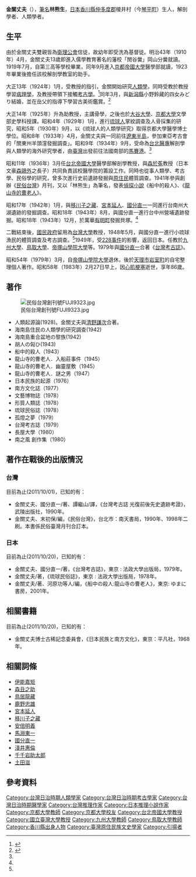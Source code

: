 {{Expand |time=2009-04-29T04:22:52+00:00 }}<!-- 本调用由 {{subst:Expand/auto}} 自动产生。 --> 
{{Infobox academic
| name       = 金關丈夫
| image      = 
| image_size = 
| caption    = 
| birth_date = {{birth date|1897|2|18}}
| birth_place = {{JPN}}[[香川縣|香川縣]][[仲多度郡|仲多度郡]]
| death_date = {{death date and age|1983|2|27|1897|2|18}}
| death_place = 
| othername = 
|main_interests   = [[解剖学|解剖学]]、[[人類學|人類學]]
|alma_mater       = [[京都大學|京都帝國大學]]
|workplaces       = [[京都大學|京都帝國大學]]<br>[[台北帝國大學|台北帝國大學]]<br>[[九州大學|九州大學]]<br>[[鳥取大學|鳥取大學]]<br>[[帝塚山學院大學|帝塚山學院大學]]
|degree           = 醫學博士
| URL                 = 
| yearsactive = 
| spouse = 
| children = {{link-ja|金關恕|金関恕}}（次子）
}}
{{Japanese|japanese=金関 丈夫|kana=かなせき たけお|romaji=Kanaseki Takeo}}

'''金關丈夫'''（{{bd|1897年|2月18日|1983年|2月27日|catIdx=Kanaseki Takeo}}），[[筆名|筆名]]'''林熊生'''，[[日本|日本]][[香川縣|香川縣]][[仲多度郡|仲多度郡]]榎井村（今[[琴平町|琴平町]]）生人，解剖學者、人類學者。

== 生平 ==

由於金關丈夫雙親皆為[[衛理公會|衛理公會]]信徒，故幼年即受洗為基督徒。明治43年（1910年）4月，金關丈夫13歲即進入儒學教育著名的藩校「閒谷黌」岡山分黌就讀。1919年7月，自第三高等學校畢業，同年9月進入[[京都帝國大學|京都帝國大學]]醫學部就讀，1923年畢業後擔任該校解剖學教室的助手。

大正13年（1924年）1月，受{{link-ja|足立文太郎|足立文太郎}}教授的指引，金關開始研究[[人類學|人類學]]，同時受教於{{link-ja|清野謙次|清野謙次}}教授學習[[病理學|病理學]]，及{{link-ja|濱田耕作|濱田耕作}}教授帶領下接觸[[考古學|考古學]]。<ref name="民俗臺灣">{{cite news   |url=http://da.lib.nccu.edu.tw/ft/?m=2304&wsn=0602   |title=國立政治大學圖書館《民俗臺灣》「人物介紹 金關丈夫」   |accessdate=2016-05-22   |archive-date=2016-08-12   |archive-url=https://web.archive.org/web/20160812082329/http://da.lib.nccu.edu.tw/ft/?m=2304&wsn=0602   |dead-url=no   }}</ref>同年3月，與[[新潟縣|新潟縣]]小野鈴藏的四女みどり結婚，並在岳父的指導下學習古美術鑑賞。<ref name="陳艷紅">{{cite news   |url=https://books.google.com.tw/books?id=DrnfqkLnQZEC&pg=PA228&lpg=PA228&dq=%E6%9C%89%E6%98%8E%E7%94%BA++%E5%8F%B0%E5%8C%97%E5%B8%82&source=bl&ots=VSo8Fhsiib&sig=jRHJzm7Oun3IBZR5dnZ1zJ4E1gw&hl=ja&sa=X&ved=0ahUKEwif74bYvezMAhWnHKYKHd-RD3cQ6AEIQDAG#v=onepage&q=%E6%9C%89%E6%98%8E%E7%94%BA%20%20%E5%8F%B0%E5%8C%97%E5%B8%82&f=false   |title=陳艷紅《『民俗臺灣』と日本人》「『民俗臺灣』と金關丈夫」，頁 226~249   |accessdate=2016-05-22   |archive-date=2016-06-04   |archive-url=https://web.archive.org/web/20160604105524/https://books.google.com.tw/books?id=DrnfqkLnQZEC&pg=PA228&lpg=PA228&dq=%E6%9C%89%E6%98%8E%E7%94%BA++%E5%8F%B0%E5%8C%97%E5%B8%82&source=bl&ots=VSo8Fhsiib&sig=jRHJzm7Oun3IBZR5dnZ1zJ4E1gw&hl=ja&sa=X&ved=0ahUKEwif74bYvezMAhWnHKYKHd-RD3cQ6AEIQDAG#v=onepage&q=%E6%9C%89%E6%98%8E%E7%94%BA%20%20%E5%8F%B0%E5%8C%97%E5%B8%82&f=false   |dead-url=no   }}</ref>

大正14年（1925年）升為助教授，主講骨學，之後也於[[大谷大學|大谷大學]]、[[京都大學|京都大學]]文學部史學科授課。昭和4年（1929年）1月，進行[[琉球人|琉球人]]掌紋調查及人骨採集的研究，昭和5年（1930年）9月，以《琉球人的人類學研究》取得京都大學醫學博士學位。昭和8年（1933年）4月，金關丈夫與{{link-ja|三宅宗悅|三宅宗悦}}一同前往[[遼東半島|遼東半島]]，參加東亞考古會的「關東州羊頭漥發掘調查」。昭和9年（1934年）9月，受命為[[台灣總督府醫學校|台北醫專]]解剖學與人類學的海外研究學者，由[[臺灣|臺灣]]出發前往法國南部的[[馬賽港|馬賽港]]。<ref name="民俗臺灣"/>

昭和11年（1936年）3月任[[台北帝國大學|台北帝國大學]]醫學部解剖學教授，與[[森於菟|森於菟]]教授（日本文豪[[森鷗外|森鷗外]]之長子）共同負責該校醫學院的籌設工作。同時也從事人類學、考古學、民俗學的研究，曾多次進行史前遺跡發掘與[[台灣原住民|原住民]]體質調查。1941年參與創辦《[[民俗台灣|民俗台灣]]》月刊，又以「林熊生」為筆名，發表[[偵探小說|偵探小說]]《船中的殺人》、《[[龍山寺的曹老人|龍山寺的曹老人]]》。

昭和17年（1942年）1月，與[[移川子之藏|移川子之藏]]、[[宮本延人|宮本延人]]、[[國分直一|國分直一]]一同進行台南州大湖遺跡的發掘調查。昭和18年（1943年）8月，與國分直一進行台中州營埔遺跡發掘。昭和18年（1943年）12月，於萬華[[有明町_(台北市)|有明町]]發掘貝塚。<ref name="陳艷紅"/>

二戰結束後，[[國民政府|國民政府]]留用為[[台灣大學|台灣大學]]教授，1948年5月，與國分直一進行小琉球漁民的體質調查及考古調查。<ref name="民俗臺灣"/>1949年，受[[228事件|228事件]]的影響，返回日本。任教於[[九州大學|九州大學]]、[[鳥取大學|鳥取大學]]、[[帝塚山學院大學|帝塚山學院大學]]等。1979年與[[國分直一|國分直一]]合著《[[台灣考古誌|台灣考古誌]]》。

昭和54年（1979年）3月，自[[帝塚山學院大學|帝塚山學院大學]]退休，後於[[天理市|天理市]][[岩室町|岩室町]]的自宅整理個人著作。昭和58年（1983年）2月27日早上，因[[心肌梗塞|心肌梗塞]]逝世，享年86歲。

== 著作 ==
[[File:民俗台灣創刊號FUJI9323.jpg|thumb]]
* 人類起源論(1928)。金關丈夫與[[清野謙次|清野謙次]]合著。
* 海南島住民の人類學的研究調查(1942)
* 海南島重合盆地の黎族(1942)
* 胡人の匈ひ(1943)
* 船中的殺人（1943）
* 龍山寺的曹老人．入船莊事件（1945）
* 龍山寺的曹老人．幽靈屋敷（1945）
* 龍山寺的曹老人．謎之男（1947）
* 日本民族的起源（1976）
* 南方文化誌（1977）
* 文藝博物誌（1978）
* 形質人類誌（1978）
* 琉球民俗誌（1978）
* 孤燈之夢（1979）
* 台灣考古誌（1979）
* 長屋大學（1980）
* 南之風 創作集（1980）

== 著作在戰後的出版情況 ==
=== 台灣 ===
目前為止(2011/10/01)，已知的有：
* 金關丈夫、國分直一/著、譚繼山/譯，《台灣考古誌 光復前後先史遺跡考證》，武陵出版社，1990年。
* 金關丈夫、末初保/編，《民俗台灣》，台北市：南天書局，1990年、1998年二刷。本書係民俗臺灣月刊合訂本。

=== 日本 ===
目前為止(2011/10/20)，已知的有：
* 金關丈夫、國分直一/著，《台灣考古誌》，東京 : 法政大學出版局，1979年。
* 金關丈夫/著，《琉球民俗誌》，東京 : 法政大學出版局，1978年。
* 金關丈夫/著、河原功等人/編，《船中の殺人:龍山寺の曹老人》，東京: ゆまに書房，2001年。 

== 相關書籍 ==
目前為止(2011/10/20)，已知的有：
* 金關丈夫博士古稀記念委員會，《日本民族と南方文化》，東京：平凡社，1968年。

== 相關詞條 ==
{{div col|cols=4}}
* [[伊能嘉矩|伊能嘉矩]]
* [[森丑之助|森丑之助]]
* [[鳥居龍藏|鳥居龍藏]]
* [[鹿野忠雄|鹿野忠雄]]
* [[宮本延人|宮本延人]]
* [[移川子之藏|移川子之藏]]
* [[安倍明義|安倍明義]]
* [[馬淵東一|馬淵東一]]
* [[國分直一|國分直一]]
* [[淺井惠倫|淺井惠倫]]
* [[千千岩助太郎|千千岩助太郎]]
* [[土田滋|土田滋]]
{{div col end}}

==參考資料==
{{reflist}}

{{Normdaten}}
{{DEFAULTSORT:Kanaseki Takeo}}

[[Category:台灣日治時期人類學家|Category:台灣日治時期人類學家]]
[[Category:台灣日治時期考古學家|Category:台灣日治時期考古學家]]
[[Category:台灣日治時期醫學家|Category:台灣日治時期醫學家]]
[[Category:台灣推理作家|Category:台灣推理作家]]
[[Category:日本推理小說作家|Category:日本推理小說作家]]
[[Category:京都大學教師|Category:京都大學教師]]
[[Category:京都大學校友|Category:京都大學校友]]
[[Category:台北帝國大學教授|Category:台北帝國大學教授]]
[[Category:國立臺灣大學教授|Category:國立臺灣大學教授]]
[[Category:九州大學教師|Category:九州大學教師]]
[[Category:鳥取大學教師|Category:鳥取大學教師]]
[[Category:香川縣出身人物|Category:香川縣出身人物]]
[[Category:臺灣原住民族文史學家|Category:臺灣原住民族文史學家]]
[[Category:引揚者|Category:引揚者]]